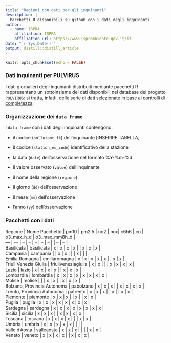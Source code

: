 ```yaml
---
title: "Regioni con dati per gli inquinanti"
description: |
  Pacchetti R disponibili su github con i dati degli inquinanti
author:
  - name: ISPRA 
    affiliation: ISPRA
    affiliation_url: https://www.isprambiente.gov.it/it
date: "`r Sys.Date()`"
output: distill::distill_article
---
```


```r
knitr::opts_chunk$set(echo = FALSE)
```

### Dati inquinanti per PULVIRUS

I dati giornalieri degli inquinanti distribuiti mediante pacchetti R rappresentano un sottoinsieme dei dati disponibili nel database del progetto `PULVIRUS`: si tratta, infatti, delle serie di dati selezionate in base ai [controlli di completezza](completezza.html). 


### Organizzazione dei `data frame`

I `data frame` con i dati degli inquinanti contengono:

- il codice (`pollutant_fk`) dell'inquinante [INSERIRE TABELLA]

- il codice (`station_eu_code`) identificativo della stazione 

- la data (`date`) dell'osservazione nel formato %Y-%m-%d  

- il valore osservato (`value`) dell'inquinante

- il nome della regione (`regione`)

- il giorno (`dd`) dell'osservazione

- il mese (`mm`) dell'osservazione

- l'anno (`yy`) dell'osservazione



### Pacchetti con i dati 

| Regione                     | Nome Pacchetto      | pm10 | pm2.5 | no2 | nox| c6h6 | co | o3_max_h_d | o3_max_mm8h_d |
| ---                         |  ---                | --   | --    | --  | -- | --   |    | --         | --            |
| Basilicata                  | basilicata          | x    | x     | x   |  x |      | x  | x          | x             |
| Campania                    | campania            |      | x     | x   |    |      | x  |            |               |
| Emilia Romagna              | emiliaromagna       | x    | x     | x   |  x | x    |    | x          | x             |
| Friuli Venezia Giulia       | friuliveneziagiulia | x    | x     |     |    | x    | x  | x          | x             |
| Lazio                       | lazio               | x    | x     | x   | x  |      | x  | x          | x             |
| Lombardia                   | lombardia           | x    | x     | x   | x  | x    | x  | x          | x             |
| Molise                      | molise              |      |       | x   | x  |      | x  | x          | x             |
| Bolzano, Provincia Autonoma | pabolzano           | x    | x     | x   |    | x    | x  | x          | x             |
| Trento, Provincia Autonoma  | patrento            | x    | x     | x   |    | x    |    | x          | x             |
| Piemonte                    | piemonte            | x    | x     | x   |    | x    |    | x          | x             |
| Puglia                      | puglia              | x    | x     | x   | x  | x    | x  | x          | x             |
| Sardegna                    | sardegna            | x    | x     | x   | x  | x    | x  | x          | x             | 
| Sicilia                     | sicilia             | x    | x     | x   |    | x    | x  | x          | x             | 
| Toscana                     | toscana             | x    | x     | x   | x  |      |    | x          | x             |
| Umbria                      | umbria              | x    | x     | x   | x  | x    |    |            |               |
| Valle d'Aosta               | valleaosta          | x    | x     | x   |    |      |    | x          | x             |
| Veneto                      | veneto              | x    | x     | x   | x  |      | x  | x          | x             | 










